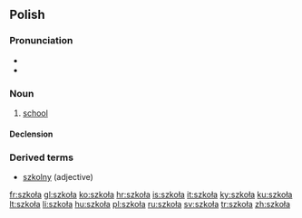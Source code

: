 ==Polish==

===Pronunciation===
*{{audio|Pl-szkoła.ogg|audio}}
* {{IPA|[ˈʂkɔwa]}}

===Noun===
{{infl|pl|noun|g=f}}

# [[school]]

====Declension====
{{pl-decl-noun
|szkoła|szkoły
|szkoły|szkół
|szkole|szkołom
|szkołę|szkoły
|szkołą|szkołami
|szkole|szkołach
|szkoło|szkoły
}}

===Derived terms===
* [[szkolny]] (adjective)

[[fr:szkoła]]
[[gl:szkoła]]
[[ko:szkoła]]
[[hr:szkoła]]
[[is:szkoła]]
[[it:szkoła]]
[[ky:szkoła]]
[[ku:szkoła]]
[[lt:szkoła]]
[[li:szkoła]]
[[hu:szkoła]]
[[pl:szkoła]]
[[ru:szkoła]]
[[sv:szkoła]]
[[tr:szkoła]]
[[zh:szkoła]]